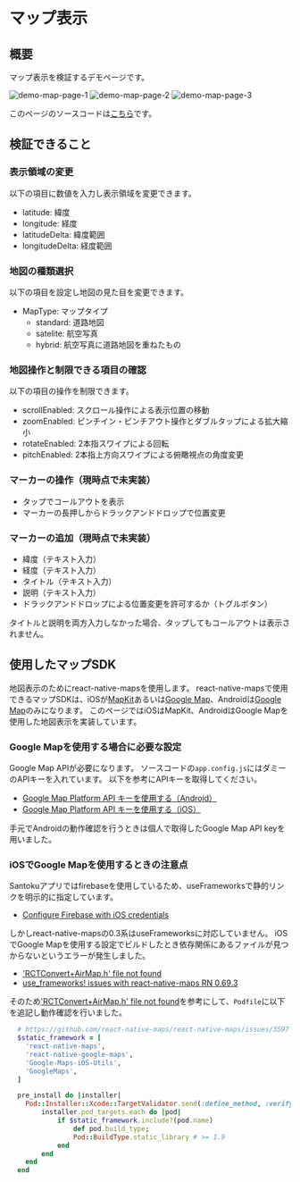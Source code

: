 # マップ表示

## 概要

マップ表示を検証するデモページです。

![demo-map-page-1](./demo-map-page-1.png) ![demo-map-page-2](./demo-map-page-2.png) ![demo-map-page-3](./demo-map-page-3.png)

このページのソースコードは[こちら](https://github.com/{@inject:organization}/mobile-app-crib-notes/tree/master/example-app/SantokuApp/src/features/demo-map)です。

## 検証できること

### 表示領域の変更

以下の項目に数値を入力し表示領域を変更できます。

- latitude: 緯度
- longitude: 経度
- latitudeDelta: 緯度範囲
- longitudeDelta: 経度範囲

### 地図の種類選択

以下の項目を設定し地図の見た目を変更できます。

- MapType: マップタイプ
  - standard: 道路地図
  - satelite: 航空写真
  - hybrid: 航空写真に道路地図を重ねたもの

### 地図操作と制限できる項目の確認

以下の項目の操作を制限できます。

- scrollEnabled: スクロール操作による表示位置の移動
- zoomEnabled: ピンチイン・ピンチアウト操作とダブルタップによる拡大縮小
- rotateEnabled: 2本指スワイプによる回転
- pitchEnabled: 2本指上方向スワイプによる俯瞰視点の角度変更

### マーカーの操作（現時点で未実装）

- タップでコールアウトを表示
- マーカーの長押しからドラックアンドドロップで位置変更

### マーカーの追加（現時点で未実装）

- 緯度（テキスト入力）
- 経度（テキスト入力）
- タイトル（テキスト入力）
- 説明（テキスト入力）
- ドラックアンドドロップによる位置変更を許可するか（トグルボタン）

タイトルと説明を両方入力しなかった場合、タップしてもコールアウトは表示されません。

## 使用したマップSDK

地図表示のためにreact-native-mapsを使用します。
react-native-mapsで使用できるマップSDKは、iOSが[MapKit](https://developer.apple.com/documentation/mapkit/)あるいは[Google Map](https://developers.google.com/maps/documentation/ios-sdk?hl=ja)、Androidは[Google Map](https://developers.google.com/maps/documentation/android-sdk?hl=ja)のみになります。
このページではiOSはMapKit、AndroidはGoogle Mapを使用した地図表示を実装しています。

### Google Mapを使用する場合に必要な設定

Google Map APIが必要になります。
ソースコードの`app.config.js`にはダミーのAPIキーを入れています。
以下を参考にAPIキーを取得してください。

- [Google Map Platform API キーを使用する（Android）](https://developers.google.com/maps/documentation/android-sdk/get-api-key?hl=ja)
- [Google Map Platform API キーを使用する（iOS）](https://developers.google.com/maps/documentation/ios-sdk/get-api-key?hl=ja)

手元でAndroidの動作確認を行うときは個人で取得したGoogle Map API keyを用いました。

### iOSでGoogle Mapを使用するときの注意点

Santokuアプリではfirebaseを使用しているため、useFrameworksで静的リンクを明示的に指定しています。

- [Configure Firebase with iOS credentials](https://rnfirebase.io/#altering-cocoapods-to-use-frameworks)

しかしreact-native-mapsの0.3系はuseFrameworksに対応していません。
iOSでGoogle Mapを使用する設定でビルドしたとき依存関係にあるファイルが見つからないというエラーが発生しました。

- ['RCTConvert+AirMap.h' file not found](https://github.com/react-native-maps/react-native-maps/issues/3597)
- [use_frameworks! issues with react-native-maps RN 0.69.3](https://github.com/react-native-maps/react-native-maps/discussions/4389)

そのため['RCTConvert+AirMap.h' file not found](https://github.com/react-native-maps/react-native-maps/issues/3597)を参考にして、`Podfile`に以下を追記し動作確認を行いました。

```Ruby
  # https://github.com/react-native-maps/react-native-maps/issues/3597
  $static_framework = [
    'react-native-maps',
    'react-native-google-maps',
    'Google-Maps-iOS-Utils',
    'GoogleMaps',
  ]

  pre_install do |installer|
    Pod::Installer::Xcode::TargetValidator.send(:define_method, :verify_no_static_framework_transitive_dependencies) {}
        installer.pod_targets.each do |pod|
            if $static_framework.include?(pod.name)
                def pod.build_type;
                Pod::BuildType.static_library # >= 1.9
            end
        end
    end
  end
```
